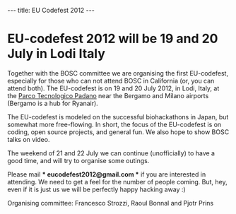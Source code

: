 ---
title: EU Codefest 2012
---

= EU-codefest 2012 will be 19 and 20 July in Lodi Italy =

Together with the BOSC committee we are organising the first EU-codefest, especially for those who can not attend BOSC in California (or, you can attend both). The EU-codefest is on 19 and 20 July 2012, in Lodi, Italy, at the [http://www.tecnoparco.org/ Parco Tecnologico Padano] near the Bergamo and Milano airports (Bergamo is a hub for Ryanair).

The EU-codefest is modeled on the successful biohackathons in Japan, but somewhat more free-flowing. In short, the focus of the EU-codefest is on coding, open source projects, and general fun. We also hope to show BOSC talks on video.

The weekend of 21 and 22 July we can continue (unofficially) to have a good time, and will try to organise some outings.

Please mail '''* eucodefest2012@gmail.com *''' if you are interested in attending. We need to get a feel for the number of people coming. But, hey, even if it is just us we will be perfectly happy hacking away :)

Organising committee: Francesco Strozzi, Raoul Bonnal and Pjotr Prins